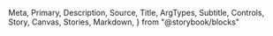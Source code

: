   Meta,
  Primary,
  Description,
  Source,
  Title,
  ArgTypes,
  Subtitle,
  Controls,
  Story,
  Canvas,
  Stories,
  Markdown,
} from "@storybook/blocks"

<Meta of={Option} />

<Title />

<Description of={Option} />

```tsx
import { Option } from "@einride/ui"
```

## Basic

<Description of={Option.Basic} />

<Canvas of={Option.Basic} />

<Controls of={Option.Basic} />
